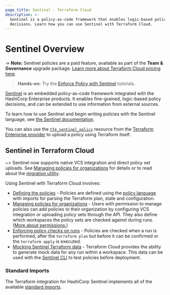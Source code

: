 ```yaml
---
page_title: Sentinel - Terraform Cloud
description: >-
  Sentinel is a policy-as-code framework that enables logic-based policy
  decisions. Learn how you can use Sentinel with Terraform Cloud.
---
```


# Sentinel Overview

-> **Note:** Sentinel policies are a paid feature, available as part of the **Team & Governance** upgrade package. [Learn more about Terraform Cloud pricing here](https://www.hashicorp.com/products/terraform/pricing).

> **Hands-on:** Try the [Enforce Policy with Sentinel](https://learn.hashicorp.com/collections/terraform/policy?utm_source=WEBSITE&utm_medium=WEB_IO&utm_offer=ARTICLE_PAGE&utm_content=DOCS) tutorials.

[Sentinel](https://www.hashicorp.com/sentinel) is an embedded policy-as-code
framework integrated with the HashiCorp Enterprise products. It enables
fine-grained, logic-based policy decisions, and can be extended to use
information from external sources.

To learn how to use Sentinel and begin writing policies with the Sentinel
language, see [the Sentinel
documentation](https://docs.hashicorp.com/sentinel/writing).

You can also use the
[`tfe_sentinel_policy`](https://registry.terraform.io/providers/hashicorp/tfe/latest/docs/resources/sentinel_policy) resource
from the [Terraform Enterprise provider](https://registry.terraform.io/providers/hashicorp/tfe/latest/docs) to upload a
policy using Terraform itself.

## Sentinel in Terraform Cloud

~> Sentinel now supports native VCS integration and direct policy set uploads.
See [Managing policies for organizations](/cloud-docs/sentinel/manage-policies) for details
or to read about the [migration utility](/cloud-docs/sentinel/manage-policies#migration-utility).

Using Sentinel with Terraform Cloud involves:

- [Defining the policies](/cloud-docs/sentinel/import) - Policies are defined using the
  [policy language](https://docs.hashicorp.com/sentinel/concepts/language) with
  imports for parsing the Terraform plan, state and configuration.
- [Managing policies for organizations](/cloud-docs/sentinel/manage-policies) -
  Users with permission to manage policies can add policies to their organization by configuring VCS
  integration or uploading policy sets through the API. They also define which
  workspaces the policy sets are checked against during runs.
  ([More about permissions.](/cloud-docs/users-teams-organizations/permissions))
- [Enforcing policy checks on runs](/cloud-docs/sentinel/enforce) - Policies are checked when
  a run is performed, after the `terraform plan` but before it can be confirmed
  or the `terraform apply` is executed.
- [Mocking Sentinel Terraform data](/cloud-docs/sentinel/mock) - Terraform Cloud provides the
  ability to generate mock data for any run within a workspace. This data can be
  used with the [Sentinel CLI](https://docs.hashicorp.com/sentinel/commands) to
  test policies before deployment.

[permissions-citation]: #intentionally-unused---keep-for-maintainers

### Standard Imports

The Terraform integration for HashiCorp Sentinel implements all of the
available [standard imports](https://docs.hashicorp.com/sentinel/imports).
